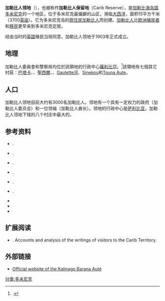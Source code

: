 {{Expand language|en|time=2018-10-04T04:35:47+00:00}}
{{Infobox settlement
| name                    = 加勒比人领地
| native_name             = Carib Territory
| settlement_type         = 领地
| image_map               = Carib Territory.svg
| map_caption             = 位于[[多米尼克|多米尼克]]东海岸的加勒比领地
| subdivision_type        = [[国家|国家]]
| subdivision_name        = [[多米尼克|多米尼克]]
| subdivision_type1       = [[多米尼克行政区划|区]]
| subdivision_name1       = [[圣戴维区_(多米尼克)|圣戴维区]]
| established_title       = 建立
| established_date        = 1903年
| leader_title            = 首领
| leader_name             = Charles Williams
| unit_pref               = Metric
| area_total_km2          = 15 
| population_as_of        = 1991
| population_total        = 2,518
| population_density_km2  = auto
| timezone1               = AST
| utc_offset1             = -4
| website                 = {{URL|kalinagoterritory.com}}
}}
'''加勒比人领地'''（{{lang-en|Carib Territory}}），也被称作'''加勒比人保留地'''（Carib Reserve），是[[加勒比海|加勒比海]][[岛国|岛国]][[多米尼克|多米尼克]]的一个地区，位于多米尼克最偏僻的山区，濒临[[大西洋|大西洋]]，面积15平方千米（3700[[英亩|英亩]]）。它为多米尼克岛的[[原住民|原住民]][[加勒比人|加勒比人]]而创建。[[加勒比人|加勒比人]]比[[欧洲|欧洲]][[殖民者|殖民者]]和[[移民|移民]]更早来到多米尼克定居。

经由当时的[[英国|英国]]殖民当局同意，加勒比人领地于1903年正式成立。

== 地理 ==
加勒比人委員會和警察局均位於該領地的行政中心[[薩利比亞|薩利比亞]]。<ref>{{harvnb|Crask|2007|p=137}}.</ref>該領地有七個其它村莊：[[巴塔卡|巴塔卡]]、{{Link-en|龍蝦河|Crayfish River (Dominica)}}、[[聖西爾_(多米尼克)|聖西爾]]、{{Link-en|馬歐河 (聖戴維區)|Mahaut River (St. David)|馬歐河}}、[[Gaulette河|Gaulette河]]、[[Sinekou|Sinekou]]和[[Touna_Aute|Touna Aute]]。

== 人口 ==
加勒比人领地目前大约有3000名加勒比人。领地有一个具有一定权力的政府（加勒比人委员会）和一位领袖（加勒比人酋长）。领地的行政中心是[[萨利比亚|萨利比亚]]，加勒比人领地下辖的八个村庄中最大的。

==参考资料==
{{reflist}}
{{refbegin}}
*{{citation |last=Crask |first=Paul |title=Dominica |year=2007 |publisher=Bradt Travel Guides |location=England |isbn=1-84162-217-6}}.
*{{citation |last=Duvall |first=David Timothy |year=2004 |chapter=Cultural tourism in postcolonial environments |title=Tourism and Postcolonialism |editor1-last=Hall |editor1-first=Colin Michael |editor2-last=Tucker |editor2-first=Hazel |publisher=Routledge |isbn=0-415-33102-1 |pages=57–75 }}.
*{{citation |last=Honychurch |first=Lennox |authorlink= |title=The Dominica Story: A History of the Island |year= 1995 |publisher=Macmillan Education Ltd|location=Oxford |isbn=978-0-333-62776-1}}.
*{{citation |last=Honychurch |first=Lennox |authorlink= |title=Dominica: Isle of Adventure |year=1998 |edition=Third |publisher=Macmillan Education Ltd|isbn=978-0-333-72065-3 }}.
*{{citation |last=Hulme |first=Peter |chapter=Meditation on Yellow: Trade and Indigeneity in the Caribbean |title=Economies of Representation, 1790–2000: Colonialism and Commerce |editor1-last=Dale |editor1-first=Leigh |editor2-last=Gilbert |editor2-first=Helen |publisher=Ashgate Publishing, Ltd. |year=2007 |pages=3–16 |isbn=0-7546-6257-8}}.
*{{citation |last=Kossek |first=Brigitte |chapter=Land Rights, Cultural Identity and Gender Politics in the Carib Territory in Dominica |editor1-last=Kuppe |editor1-first=René |editor2-last=Potz |editor2-first=Richard |title=Law & Anthropology |volume=7 |pages=171–202 |year=1994 |publisher=Martinus Nijhof |isbn=0-7923-3142-7 }}.
*{{citation |last1=Patterson |first1=Trista |last2=Rodriguez |first2=Luis |chapter=The Political Ecology of Tourism in the Commonwealth of Dominica |editor-last=Gössling |editor-first=Stefan |title=Tourism and Development in Tropical Islands: Political Ecology Perspectives |pages=60–87 |year=2003 |publisher=Edward Elgar Publishing |isbn=1-84376-257-9}}
*{{citation |last=Saunders |first=Nicholas |title=The Peoples of the Caribbean: An Encyclopedia of Archaeology and Traditional Culture |publisher=ABC-CLIO |year=2005 |isbn=1-57607-701-2 }}
*{{citation |last=Sullivan |first=Lynne M. |title=Adventure Guide: Dominica & St. Lucia |publisher=Hunter Publishing, Inc. |year=2004 |isbn=1-58843-393-5 }}
{{refend}}

==扩展阅读==
*{{citation |last=Hulme |first=Peter |title=Remnants of Conquest: the Island Caribs and Their Visitors, 1877-1998 |publisher=Oxford University Press |year=2001 |isbn=0-19-811215-7 }}.  Accounts and analysis of the writings of visitors to the Carib Territory.

==外部链接==
*[https://web.archive.org/web/20100730130038/http://www.kalinagobaranaaute.com/features/crafts/ Official website of the Kalinago Barana Auté]

[[分类:多米尼克|分类:多米尼克]]